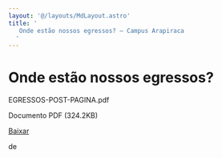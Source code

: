 ```yaml
---
layout: '@/layouts/MdLayout.astro'
title: '
   Onde estão nossos egressos? — Campus Arapiraca
  '
---
```






Onde estão nossos egressos?
===========================












 EGRESSOS-POST-PAGINA.pdf
   

 Documento PDF
 (324.2KB)
 

<a class="btn btn-secondary download" href="https://arapiraca.ufal.br/graduacao/ciencia-da-computacao/discentes/egressos/em-que-estao-trabalhando.pdf/%40%40download/file/EGRESSOS-POST-PAGINA.pdf">
 Baixar
</a>




























 de
 


















